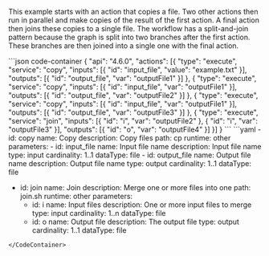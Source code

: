 
This example starts with an action that copies a file. Two other actions then
run in parallel and make copies of the result of the first action. A final
action then joins these copies to a single file. The workflow has a
split-and-join pattern because the graph is split into two branches after the
first action. These branches are then joined into a single one with the final
action.

<CodeContainer title="Workflow">
```json code-container
{
  "api": "4.6.0",
  "actions": [{
    "type": "execute",
    "service": "copy",
    "inputs": [{
      "id": "input_file",
      "value": "example.txt"
    }],
    "outputs": [{
      "id": "output_file",
      "var": "outputFile1"
    }]
  }, {
    "type": "execute",
    "service": "copy",
    "inputs": [{
      "id": "input_file",
      "var": "outputFile1"
    }],
    "outputs": [{
      "id": "output_file",
      "var": "outputFile2"
    }]
  }, {
    "type": "execute",
    "service": "copy",
    "inputs": [{
      "id": "input_file",
      "var": "outputFile1"
    }],
    "outputs": [{
      "id": "output_file",
      "var": "outputFile3"
    }]
  }, {
    "type": "execute",
    "service": "join",
    "inputs": [{
      "id": "i",
      "var": "outputFile2"
    }, {
      "id": "i",
      "var": "outputFile3"
    }],
    "outputs": [{
      "id": "o",
      "var": "outputFile4"
    }]
  }]
}
```
</CodeContainer>

<CodeContainer title="conf/services.yaml">
```yaml
- id: copy
  name: Copy
  description: Copy files
  path: cp
  runtime: other
  parameters:
    - id: input_file
      name: Input file name
      description: Input file name
      type: input
      cardinality: 1..1
      dataType: file
    - id: output_file
      name: Output file name
      description: Output file name
      type: output
      cardinality: 1..1
      dataType: file

- id: join
  name: Join
  description: Merge one or more files into one
  path: join.sh
  runtime: other
  parameters:
    - id: i
      name: Input files
      description: One or more input files to merge
      type: input
      cardinality: 1..n
      dataType: file
    - id: o
      name: Output file
      description: The output file
      type: output
      cardinality: 1..1
      dataType: file
```
</CodeContainer>
